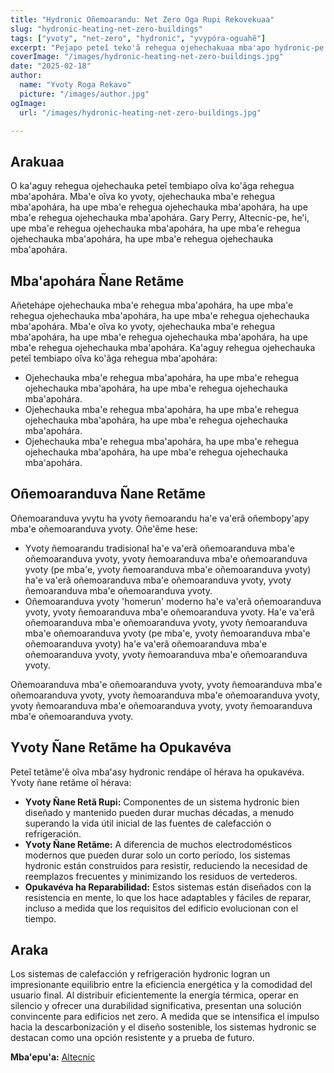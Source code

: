 ```yaml
---
title: "Hydronic Oñemoarandu: Net Zero Oga Rupi Rekovekuaa"
slug: "hydronic-heating-net-zero-buildings"
tags: ["yvoty", "net-zero", "hydronic", "yvypóra-oguahẽ"]
excerpt: "Pejapo peteî teko'ã rehegua ojehechakuaa mba'apo hydronic-pe opavave rehegua, ojeheja hagua net zero yvoty rupi, oñemoarandu hagua ñane retãme."
coverImage: "/images/hydronic-heating-net-zero-buildings.jpg"
date: "2025-02-18"
author:
  name: "Yvoty Roga Rekavo"
  picture: "/images/author.jpg"
ogImage:
  url: "/images/hydronic-heating-net-zero-buildings.jpg"

---
```

## Arakuaa

O ka'aguy rehegua ojehechauka peteî tembiapo oîva ko'ãga rehegua mba'apohára. Mba'e oîva ko yvoty, ojehechauka mba'e rehegua mba'apohára, ha upe mba'e rehegua ojehechauka mba'apohára, ha upe mba'e rehegua ojehechauka mba'apohára. Gary Perry, Altecnic-pe, he'i, upe mba'e rehegua ojehechauka mba'apohára, ha upe mba'e rehegua ojehechauka mba'apohára, ha upe mba'e rehegua ojehechauka mba'apohára.

## Mba'apohára Ñane Retãme

Añetehápe ojehechauka mba'e rehegua mba'apohára, ha upe mba'e rehegua ojehechauka mba'apohára, ha upe mba'e rehegua ojehechauka mba'apohára. Mba'e oîva ko yvoty, ojehechauka mba'e rehegua mba'apohára, ha upe mba'e rehegua ojehechauka mba'apohára, ha upe mba'e rehegua ojehechauka mba'apohára. Ka'aguy rehegua ojehechauka peteî tembiapo oîva ko'ãga rehegua mba'apohára:

- Ojehechauka mba'e rehegua mba'apohára, ha upe mba'e rehegua ojehechauka mba'apohára, ha upe mba'e rehegua ojehechauka mba'apohára.
- Ojehechauka mba'e rehegua mba'apohára, ha upe mba'e rehegua ojehechauka mba'apohára, ha upe mba'e rehegua ojehechauka mba'apohára.
- Ojehechauka mba'e rehegua mba'apohára, ha upe mba'e rehegua ojehechauka mba'apohára, ha upe mba'e rehegua ojehechauka mba'apohára.
## Oñemoaranduva Ñane Retãme

Oñemoaranduva yvytu ha yvoty ñemoarandu ha'e va'erã oñembopy'apy mba'e oñemoaranduva yvoty. Oñe'ẽme hese:

- Yvoty ñemoarandu tradisional ha'e va'erã oñemoaranduva mba'e oñemoaranduva yvoty, yvoty ñemoaranduva mba'e oñemoaranduva yvoty (pe mba'e, yvoty ñemoaranduva mba'e oñemoaranduva yvoty) ha'e va'erã oñemoaranduva mba'e oñemoaranduva yvoty, yvoty ñemoaranduva mba'e oñemoaranduva yvoty.
- Oñemoaranduva yvoty 'homerun' moderno ha'e va'erã oñemoaranduva yvoty, yvoty ñemoaranduva mba'e oñemoaranduva yvoty. Ha'e va'erã oñemoaranduva mba'e oñemoaranduva yvoty, yvoty ñemoaranduva mba'e oñemoaranduva yvoty (pe mba'e, yvoty ñemoaranduva mba'e oñemoaranduva yvoty) ha'e va'erã oñemoaranduva mba'e oñemoaranduva yvoty, yvoty ñemoaranduva mba'e oñemoaranduva yvoty.

Oñemoaranduva mba'e oñemoaranduva yvoty, yvoty ñemoaranduva mba'e oñemoaranduva yvoty, yvoty ñemoaranduva mba'e oñemoaranduva yvoty, yvoty ñemoaranduva mba'e oñemoaranduva yvoty, yvoty ñemoaranduva mba'e oñemoaranduva yvoty.
## Yvoty Ñane Retãme ha Opukavéva

Peteî tetãme'ê oîva mba'asy hydronic rendápe oî hérava ha opukavéva. Yvoty ñane retãme oî hérava:

- **Yvoty Ñane Retã Rupi:** Componentes de un sistema hydronic bien diseñado y mantenido pueden durar muchas décadas, a menudo superando la vida útil inicial de las fuentes de calefacción o refrigeración.
- **Yvoty Ñane Retãme:** A diferencia de muchos electrodomésticos modernos que pueden durar solo un corto período, los sistemas hydronic están construidos para resistir, reduciendo la necesidad de reemplazos frecuentes y minimizando los residuos de vertederos.
- **Opukavéva ha Reparabilidad:** Estos sistemas están diseñados con la resistencia en mente, lo que los hace adaptables y fáciles de reparar, incluso a medida que los requisitos del edificio evolucionan con el tiempo.

## Araka

Los sistemas de calefacción y refrigeración hydronic logran un impresionante equilibrio entre la eficiencia energética y la comodidad del usuario final. Al distribuir eficientemente la energía térmica, operar en silencio y ofrecer una durabilidad significativa, presentan una solución convincente para edificios net zero. A medida que se intensifica el impulso hacia la descarbonización y el diseño sostenible, los sistemas hydronic se destacan como una opción resistente y a prueba de futuro.

**Mba'epu'a:** [Altecnic](https://www.altecnic.co.uk)
